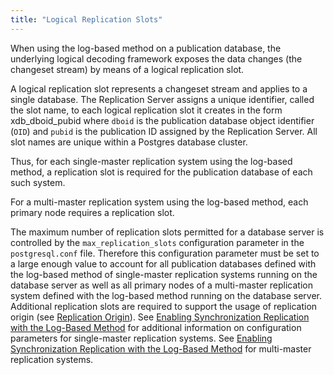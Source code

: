 ```yaml
---
title: "Logical Replication Slots"
---
```


<div id="logical_replication_slots" class="registered_link"></div>

When using the log-based method on a publication database, the underlying logical decoding framework exposes the data changes (the changeset stream) by means of a logical replication slot.

A logical replication slot represents a changeset stream and applies to a single database. The Replication Server assigns a unique identifier, called the slot name, to each logical replication slot it creates in the form xdb_dboid_pubid where `dboid` is the publication database object identifier (`OID`) and `pubid` is the publication ID assigned by the Replication Server. All slot names are unique within a Postgres database cluster.

Thus, for each single-master replication system using the log-based method, a replication slot is required for the publication database of each such system.

For a multi-master replication system using the log-based method, each primary node requires a replication slot.

The maximum number of replication slots permitted for a database server is controlled by the `max_replication_slots` configuration parameter in the `postgresql.conf` file. Therefore this configuration parameter must be set to a large enough value to account for all publication databases defined with the log-based method of single-master replication systems running on the database server as well as all primary nodes of a multi-master replication system defined with the log-based method running on the database server. Additional replication slots are required to support the usage of replication origin (see [Replication Origin](04_replication_origin/#replication_origin)). See [Enabling Synchronization Replication with the Log-Based Method](../../../05_smr_operation/01_prerequisites/02_enable_sync_replication_with_log-based_method/#enable_sync_replication_with_log-based_method) for additional information on configuration parameters for single-master replication systems. See [Enabling Synchronization Replication with the Log-Based Method](../../../06_mmr_operation/01_pre_steps/#enabling_sync_replication_log-based_method_mmr) for multi-master replication systems.
